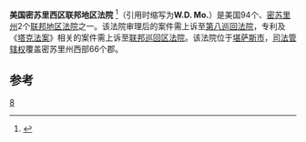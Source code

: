 {{Infobox U.S. district court
|district name =  美国密苏里西区联邦地区法院
|abbrev = W.D. Mo.
|appeals to = 第八巡回
|map image name = 
|map image width = 
|map image caption = 
|seal = 
|seal size = 160
|established = 1822年3月16日 
|judges assigned = 7
|chief judge = Fernando J. Gaitan Jr.
|official site = http://www.mow.uscourts.gov/
}}

'''美国密苏里西区联邦地区法院''' <ref name="中文名参考">{{cite web | url=http://www.china-judge.com/ReadNews.asp?NewsID=3135&BigClassID=16&BigClassName=%B7%A8%C2%C9%CB%BC%CF%EB&SmallClassID=22&SmallClassName=%CD%E2%B9%FA%B7%A8%D1%D0%BE%BF&SpecialID=0 | title=中文名参考 | accessdate=2013-08-08}}</ref>（引用时缩写为'''W.D. Mo.'''）是美国94个、[[密苏里州|密苏里州]]2个[[联邦地区法院|联邦地区法院]]之一。该法院审理后的案件需上诉至[[第八巡回法院|第八巡回法院]]，专利及《[[塔克法案|塔克法案]]》相关的案件需上诉至[[联邦巡回区法院|联邦巡回区法院]]。该法院位于[[堪萨斯城_(密苏里州)|堪萨斯市]]，[[司法管辖权|司法管辖权]]覆盖密苏里州西部66个郡。

==参考==
{{reflist}}
{{联邦地区法院}}

[[Category:美国联邦地区法院|8]]